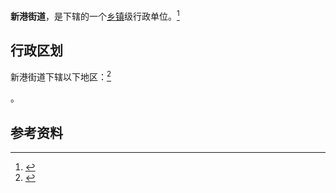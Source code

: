 {{中国乡级行政区|32/08/02/051/000}}

'''新港街道'''，是{{PRC admin/fullname|32/08/02/051/000|3}}下辖的一个[[乡镇|乡镇]]级行政单位。<ref>{{PRC admin/ref sgc|{{PRC admin/parent|32/08/02/051/000}}}}</ref>

== 行政区划 ==

新港街道下辖以下地区：<ref>{{PRC admin/ref sgc|32/08/02/051/000}}</ref>

{{PRC admin/children|32/08/02/051/000}}。

== 参考资料 ==

{{reflist}}

{{行政区划小作品}}
{{PRC admin/navcat|32/08/02/051/000}}